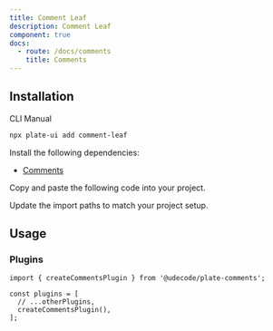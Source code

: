 ```yaml
---
title: Comment Leaf
description: Comment Leaf
component: true
docs:
  - route: /docs/comments
    title: Comments
---
```


<ComponentPreview name="playground-demo" id="comment" />

## Installation

<Tabs defaultValue="cli">

<TabsList>
<TabsTrigger value="cli">CLI</TabsTrigger>
<TabsTrigger value="manual">Manual</TabsTrigger>
</TabsList>
<TabsContent value="cli">

```bash
npx plate-ui add comment-leaf
```

</TabsContent>

<TabsContent value="manual">

<Steps>

<Step>

Install the following dependencies:

- [Comments](/docs/comments)

</Step>

<Step>

Copy and paste the following code into your project.

</Step>

<ComponentSource name="comment-leaf" />

<Step>

Update the import paths to match your project setup.

</Step>

</Steps>

</TabsContent>

</Tabs>

## Usage

### Plugins

```tsx
import { createCommentsPlugin } from '@udecode/plate-comments';

const plugins = [
  // ...otherPlugins,
  createCommentsPlugin(),
];
```
